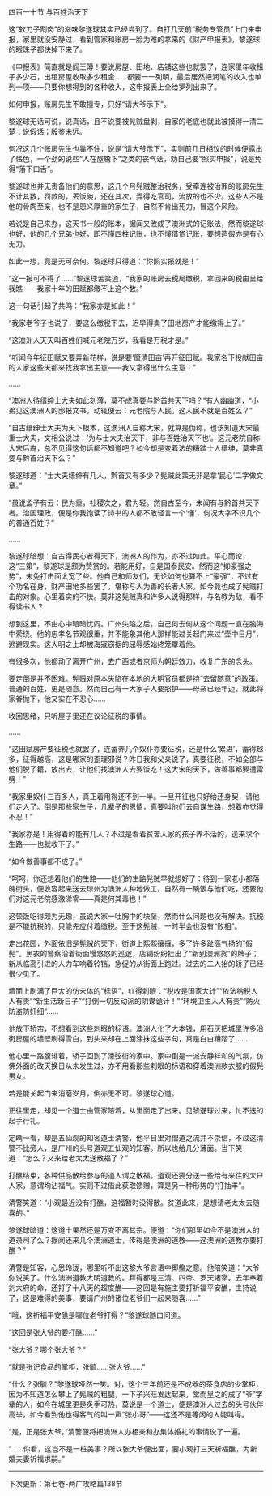 

四百一十节 与百姓治天下

这“软刀子割肉”的滋味黎遂球其实已经尝到了。自打几天前“税务专管员”上门来申报，家里就没安静过，看到管家和账房一脸为难的拿来的《财产申报表》，黎遂球的眼珠子都快掉下来了。

《申报表》简直就是阎王簿！要说房屋、田地、店铺这些也就罢了，连家里年收租子多少石，出租房屋收取多少租金……都要一一列明，最后居然把润笔的收入也单列一项――只要你想得到的各种收入，这申报表上全给罗列出来了。

如何申报，账房先生不敢擅专，只好“请大爷示下”。

黎遂球无话可说，说真话，且不说要被髡贼盘剥，自家的老底也就此被摸得一清二楚；说假话；殷鉴未远。

何况这几个账房先生也靠不住，说是“请大爷示下”，实则前几日相议的时候便露出了怯色，一个劲的说些“人在屋檐下”之类的丧气话，劝自己要“照实申报”，说是免得“落下口舌”。

黎遂球也并无责备他们的意思，这几个月髡贼整治税务，受牵连被治罪的账房先生不计其数，罚款的，丢饭碗，还在其次，弄得吃官司，流放的也不少。这些人不是他的骨肉至亲，也不是恩义厚重的家生子，自然不肯出死力，冒这个风险。

若说是自己来办，这天书一般的账本，据闻又改成了澳洲式的记账法，然而黎遂球也好，他的几个兄弟也好，即不懂四柱记账，也不懂借贷记账，要想造假亦是有心无力。

如此一想，竟是无可奈何。黎遂球只得道：“你照实报就是！”

“这一报可不得了……”黎遂球苦笑道，“我家的账房去税局缴税，拿回来的税由呈给我瞧――我家十年的田赋都缴不上这个数。”

这一句话引起了共鸣：“我家亦是如此！”

“我家老爷子也说了，要这么缴税下去，迟早得卖了田地房产才能缴得上了。”

“这澳洲人天天叫百姓们喊元老院万岁，我看是万税才是。”

“听闻今年征田赋又要弄新花样，说是要‘厘清田亩’再开征田赋。我家名下投献田亩的人家这些天都来找我拿出主意――我又拿得出什么主意！”

……

“澳洲人待缙绅士大夫如此刻薄，莫不成真要与黔首共天下吗？”有人幽幽道，“小弟见这澳洲人的邸报文书，动辄便云：元老院与人民。这人民不就是百姓么？”

“自古缙绅士大夫为天下根本，这澳洲人自称大宋，就算是伪称，也该知道大宋最重士大夫，文相公说过：‘为与士大夫治天下，非与百姓治天下也’。这元老院自称大宋后裔，总不见得这句话都不知道吧？如今却是变着法的糟踏士人缙绅，莫非真要与黔首治天下么？”

黎遂球道：“士大夫缙绅有几人，黔首又有多少？髡贼此策无非是拿‘民心’二字做文章。”

“虽说孟子有云：民为重，社稷次之，君为轻。然自古至今，未闻有与黔首共天下者。治国理政，便是你我饱读了诗书的人都不敢轻言一个‘懂’，何况大字不识几个的普通百姓？”

……

黎遂球暗想：自古得民心者得天下，澳洲人的作为，亦不过如此。平心而论，这“三策”，黎遂球是颇为赞赏的。若能用好，自是国泰民安。然而这“抑豪强之势”，未免打击面太宽了些。他自己和师友们，无论如何也算不上“豪强”，不过有个功名在身，财产田地多些罢了，堪称与人为善的长者人家。如今竟也成了髡贼打击的对象。心里着实的不快。莫非这髡贼真和许多人说得那样，与名教为敌，看不得读书人？

想到这里，不由心中暗暗忧闷。广州失陷之后，自己何去何从这个问题一直在脑海中萦绕。他的忠孝名节观很重，并不能象其他人那样能过关起门来过“壶中日月”，逃避现实。这大明之土却被海寇窃据的屈辱感始终笼罩着他。

有很多次，他都动了离开广州，去广西或者京师为朝廷效力，收复广东的念头。

要走倒是并不困难。髡贼对原本失陷在本地的大明官员都是持“去留随意”的政策。普通的百姓，更是随意。然而自己有一大家子人要照护――母亲已经年迈，就此将家眷抛下，他又实在不忍心……

收回思绪，只听屋子里还在议论征税的事情。

……

“这田赋房产要征税也就罢了，连蓄养几个奴仆亦要征税，还是什么‘累进’，蓄得越多，征得越高，这是哪家的歪理邪说？昨日我和父亲说了，真要征税，不如全部与他们脱了籍，放出去，让他们找澳洲人去要饭吃！这大宋的天下，做善事都要遭雷劈！”

“我家里奴仆三百多人，真正着用得还不到一半。一旦开征也只好给还身契，请他们走人了。倒是那些家生子，几辈子的恩情，真要叫他们去自谋生路，想着亦觉得不忍！”

“我家亦是！用得着的能有几人？不过是看着贫苦人家的孩子养不活的，送来求个生路――也就收下了。”

“如今做善事都不成了。”

“呵呵，你还想着他们的生路――他们的生路髡贼早就想好了：待到一家老小都落魄街头，便收容起来送去琼州为澳洲人种地做工。自然有一碗饭与他们吃，还要他们对这元老院感激涕零――真是何其毒也！”

这顿饭吃得颇为无趣，虽说大家一吐胸中的块垒，然而什么问题也没有解决。抗税是不能抗税的，只能先应付着缴税。至于这髡贼，一时半会也没有“败相”。

走出花园，外面依旧是髡贼的天下，街道上熙熙攘攘，多了许多趾高气扬的“假髡”。黑衣的警察沿着街面慢悠悠的巡逻，店铺纷纷挂出了“新到澳洲货”的牌子；新从临高引进的人力车响着铃铛，急促的从街面上跑过。过去的二人抬的轿子已经很少见了。

墙面上刷满了巨大的仿宋体的“标语”，红得刺眼：“税收是国家大计”“依法纳税人人有责”“新生活新日子”“打倒一切反动派的阴谋诡计！”“环境卫生人人有责”“防火防盗防奸细”……

他放下轿帘，不想看到这些刺眼的标语。澳洲人化了大本钱，用石灰把城里许多沿街房屋的墙壁刷得雪白，到头来却在上面涂抹这些字句，真是白白糟踏了……

他心里一路腹诽着，轿子回到了濠弦街的家中。家中倒是一派安静祥和的气氛，仿佛外面的改天换日从未发生过，亦不用看那些刺眼的标语和穿着澳洲款衣服的假髡男女。

若是能关起门来消磨岁月，倒亦无不可。黎遂球心道。

正往里走，却见一个道士由管家陪着，从里面走了出来。见黎遂球过来，忙不迭的起手行礼。

定睛一看，却是五仙观的知客道士清警，他平日里对僧道之流并不崇信，不过这清警不比旁人，是广州的头号道观五仙观的知客。所以也给几分薄面。当下笑道：“怎么？又来给老太太送散福了？”

打醮结束，各种供品散给参与的道人谓之散福。道观还要分送一些给有来往的大户人家，意谓均沾福气。实则不过借此获取馈赠，算是另一种形势的“打抽丰”。

清警笑道：“小观最近没有打醮，这福暂时没得散。贫道此来，是想请老太太去随喜的。”

黎遂球暗道：这道士果然还是万变不离其宗。便道：“你们那里如今不是澳洲人的道录司了么？据闻还来几个澳洲道士，传得是澳洲的道教――这澳洲的道教亦要打醮？”

清警是知客，心思玲珑，哪里听不出这黎大爷言语中揶揄之意。他陪笑道：“大爷你说笑了。什么澳洲道教大明道教的。拜得都是三清、四帝、罗天诸宰。去年奉着刘大府的命，还打了十八天的超度醮――这回是有施主要打祈福平安醮，主持说了，这是难得的美事，要请广州的诸位老爷们一起来随喜……”

“哦，这祈福平安醮是哪位老爷打得？”黎遂球随口问道。

“这回是张大爷的要打醮……”

“张大爷？哪个张大爷？”

“就是张记食品的掌柜，张毓……张大爷……”

“什么？张毓？”黎遂球哑然一笑。对，这个三年前还是不成器的茶食店的少掌柜，因为不知道怎么攀上了髡贼的粗腿，一下子兴旺发达起来，堂而皇之的成了“爷”字辈的人，如今在城里更是炙手可热，莫说是一个道士，便是澳洲人过去的头号伙伴高举，如今看到他也得客气的叫一声“张小哥”――这还不是等闲的人能叫得。

“是，正是张大爷。”清警便将把澳洲人办相亲和办集体婚礼的事情说了一遍。

“……你看，这岂不是一桩美事？所以张大爷便出面，要小观打三天祈福醮，为新婚夫妻祈福求嗣。”

------------------------------------------------

下次更新：第七卷-两广攻略篇138节

